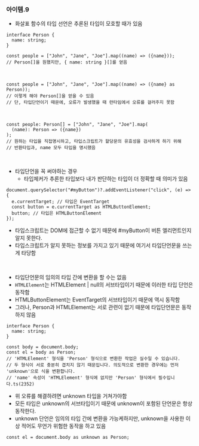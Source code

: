 ### 아이템.9

- 화살표 함수의 타입 선언은 추론된 타입이 모호할 때가 있음

```TS
interface Person {
  name: string;
}

const people = ["John", "Jane", "Joe"].map((name) => ({name}));
// Person[]을 원했지만, { name: string }[]를 얻음
```

<br />

```TS
const people = ["John", "Jane", "Joe"].map((name) => ({name} as Person));
// 이렇게 해야 Person[]을 얻을 수 있음
// 단, 타입단언이기 때문에, 오류가 발생했을 때 런타임에서 오류를 걸러주지 못함
```

<br />

```TS
const people: Person[] = ["John", "Jane", "Joe"].map(
  (name): Person => ({name})
);
// 원하는 타입을 직접명시하고, 타입스크립트가 할당문의 유효성을 검사하게 하기 위해
// 반환타입과, name 모두 타입을 명시했음
```

<br />

- 타입단언을 꼭 써야하는 경우
  - 타입체커가 추론한 타입보다 내가 판단하는 타입이 더 정확할 때 의미가 있음

```TS
document.querySelector("#myButton")?.addEventListener("click", (e) => {
  e.currentTarget; // 타입은 EventTarget
  const button = e.currentTarget as HTMLButtonElement;
  button; // 타입은 HTMLButtonElement
});
```

- 타입스크립트는 DOM에 접근할 수 없기 때문에 #myButton이 버튼 엘리먼트인지 알지 못한다.
- 타입스크립트가 알지 못하는 정보를 가지고 있기 때문에 여기서 타입단언문을 쓰는게 타당함

<br />

- 타입단언문의 임의의 타입 간에 변환을 할 수는 없음
- `HTMLElement`는 HTMLElement | null의 서브타입이기 때문에 이러한 타입 단언은 동작함
- HTMLButtonElement는 EventTarget의 서브타입이기 때문에 역시 동작함
- 그러나, Person과 HTMLElement는 서로 관련이 없기 때문에 타입단언문은 동작하지 않음

```TS
interface Person {
  name: string;
}

const body = document.body;
const el = body as Person;
// 'HTMLElement' 형식을 'Person' 형식으로 변환한 작업은 실수일 수 있습니다.
// 두 형식이 서로 충분히 겹치지 않기 때문입니다. 의도적으로 변환한 경우에는 먼저 'unknown'으로 식을 변환합니다.
// 'name' 속성이 'HTMLElement' 형식에 없지만 'Person' 형식에서 필수입니다.ts(2352)
```

- 위 오류를 해결하려면 unknown 타입을 거쳐가야함
- 모든 타입은 unknown의 서브타입이기 때문에 unknown이 포함된 단언문은 항상 동작한다.
- unknown 단언은 임의의 타입 간에 변환을 가능케하지만, unknown을 사용한 이상 적어도 무언가 위험한 동작을 하고 있음

```TS
const el = document.body as unknown as Person;
```
